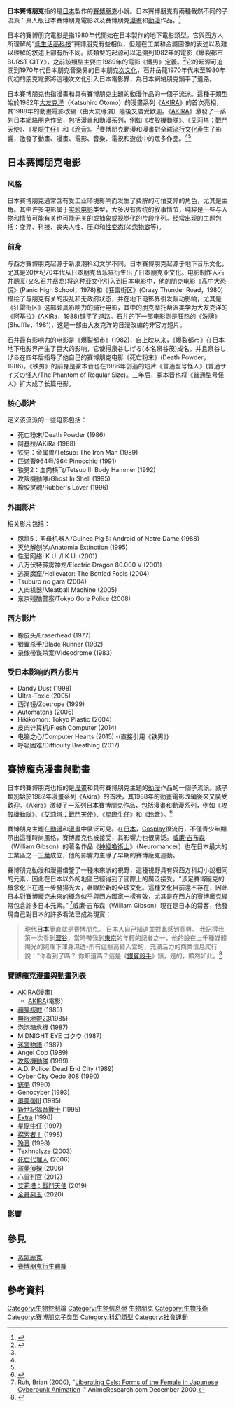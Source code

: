 {{NoteTA |1 = zh-hans:赛博龐克;zh-cn:赛博朋克;zh-tw:賽博龐克;賽博朋克=>zh-tw:賽博龐克}}
{{translating|[[:en:_Japanese_cyberpunk|:en: Japanese cyberpunk]]||tpercent=|time=2020-10-17UTC13:14:30}}
{{Request translation|en|}}
{{Citation style|time=2020-10-17T12:08:17+00:00}}
'''日本賽博朋克'''指的是[[日本|日本]]製作的[[賽博朋克|賽博朋克]]小說。日本賽博朋克有兩種截然不同的子流派：真人版日本賽博朋克電影以及賽博朋克[[漫畫|漫畫]]和[[動漫|動漫]]作品。<ref>{{cite web |title=Where to begin with Japanese cyberpunk |url=https://www.bfi.org.uk/news-opinion/news-bfi/features/where-begin-japanese-cyberpunk |website=[[British_Film_Institute|British Film Institute]] |accessdate=15 June 2019 |date=1 April 2019 |archive-date=2020-10-21 |archive-url=https://web.archive.org/web/20201021014550/https://www2.bfi.org.uk/news-opinion/news-bfi/features/where-begin-japanese-cyberpunk |dead-url=no }}</ref>

日本的賽博朋克電影是指1980年代開始在日本製作的地下電影類型。它與西方人所理解的“[[低端生活|低生活]][[高科技|高科技]]”賽博朋克有些相似，但是在工業和金屬圖像的表述以及難以理解的敘述上卻有所不同。該類型的起源可以追溯到1982年的電影《爆裂都市 BURST CITY》，之前該類型主要由1989年的電影《鐵男》定義。<ref>{{Cite web |url=http://www.cyberpunkreview.com/japanese-cyberpunk/ |title=Archived copy |access-date=2008-09-01 |archive-url=https://web.archive.org/web/20080901122559/http://www.cyberpunkreview.com/japanese-cyberpunk/ |archive-date=2008-09-01 |url-status=dead }}</ref>它的起源可追溯到1970年代日本朋克音樂界的日本朋克[[次文化|次文化]]，石井岳龍1970年代末至1980年代初的朋克電影將這種次文化引入日本電影界，為日本網絡朋克鋪平了道路。

日本賽博朋克也指漫畫和具有賽博朋克主題的動漫作品的一個子流派。這種子類型始於1982年[[大友克洋|大友克洋]]（Katsuhiro Otomo）的漫畫系列《[[亞基拉|AKIRA]]》的首次亮相，其1988年的動畫電影改編（由大友導演）隨後又廣受歡迎。《[[亚基拉_(电影)|AKIRA]]》激發了一系列日本網絡朋克作品，包括漫畫和動漫系列，例如《[[攻殼機動隊|攻殼機動隊]]》、《[[艾莉塔：戰鬥天使|艾莉塔：戰鬥天使]]》、《[[星際牛仔|星際牛仔]]》和《[[玲音|玲音]]》。<ref name="polygon"/>賽博朋克動漫和漫畫對全球[[流行文化|流行文化]]產生了影響，激發了動畫、漫畫、電影、音樂、電視和遊戲中的眾多作品。<ref name="vice"/><ref name="filmschoolrejects"/>

==日本赛博朋克电影==
===风格===
日本赛博朋克通常含有受工业环境影响而发生了费解的可怕变异的角色，尤其是主角。其中许多电影属于[[实验电影|实验电影]]类型，大多没有传统的叙事情节，纯粹是一些与人物和情节可能有关也可能无关的或[[抽象|抽象]]或[[视觉化|视觉化]]的片段序列。经常出现的主题包括：变异、科技、丧失人性、压抑和[[性变态|性变态]](如[[恋物癖|恋物癖]]等)。

===前身===
与西方赛博朋克起源于新浪潮科幻文学不同，日本赛博朋克起源于地下音乐文化，尤其是20世纪70年代从日本朋克音乐界衍生出了日本朋克亚文化。电影制作人石井聰亙(又名石井岳龙)将这种亚文化引入到日本电影中，他的朋克电影《高中大恐慌》(Panic High School，1978)和《狂雷街区》(Crazy Thunder Road，1980)描绘了与朋克有关的叛乱和无政府状态，并在地下电影界引发轰动影响，尤其是《狂雷街区》这部颇具影响力的骑行电影，其中的朋克摩托帮派美学为大友克洋的《阿基拉》(AKiRa，1988)铺平了道路。石井的下一部电影则是狂热的《洗牌》(Shuffle，1981)，这是一部由大友克洋的日漫改编的非官方短片。

石井最有影响力的电影是《爆裂都市》(1982)，自上映以来，《爆裂都市》在日本地下电影界产生了巨大的影响，它使得泉谷しげる(本名泉谷茂)成名，并且泉谷しげる在四年后指导了他自己的赛博朋克电影《死亡粉末》(Death Powder，1986)。《铁男》的前身是冢本晋也在1986年创造的短片《普通型号怪人》(普通サイズの怪人/The Phantom of Regular Size)。三年后，冢本晋也将《普通型号怪人》扩大成了长篇电影。

===核心影片===
定义该流派的一些电影包括：
*死亡粉末/Death Powder (1986)
*阿基拉/AKiRa (1988)
*铁男：金属兽/Tetsuo: The Iron Man (1989)
*匹诺曹964号/964 Pinocchio (1991)
*铁男2：血肉横飞/Tetsuo II: Body Hammer (1992)
*攻殼機動隊/Ghost In Shell (1995)
*橡胶灵魂/Rubber's Lover (1996)

===外围影片===
相关影片包括：
*豚鼠5：圣母机器人/Guinea Pig 5: Android of Notre Dame (1988)
*灭绝解刨学/Anatomia Extinction (1995)
*性爱网络I.K.U. /I.K.U. (2001)
*八万伏特霹雳神龙/Electric Dragon 80.000 V (2001)
*逃离魔窟/Hellevator: The Bottled Fools (2004)
*Tsuburo no gara (2004)
*人肉机器/Meatball Machine (2005)
*东京残酷警察/Tokyo Gore Police (2008)
===西方影片===
*橡皮头/Eraserhead (1977)
*银翼杀手/Blade Runner (1982)
*录像带谋杀案/Videodrome (1983)
===受日本影响的西方影片===
*Dandy Dust (1998)
*Ultra-Toxic (2005)
*西洋镜/Zoetrope (1999)
*Automatons (2006)
*Hikikomori: Tokyo Plastic (2004)
*皮肉计算机/Flesh Computer (2014)
*电脑之心/Computer Hearts (2015) -(直接引用《铁男》)
*呼吸困难/Difficulty Breathing (2017)


==賽博龐克漫畫與動畫==

日本的賽博朋克也指的是[[漫畫|漫畫]]和具有賽博朋克主題的[[動漫|動漫]]作品的一個子流派。該子類別始於1982年漫畫系列《Akira》的首映，其1988年的動畫電影改編後來又廣受歡迎。《Akira》激發了一系列日本賽博朋克作品，包括漫畫和動漫系列，例如《[[攻殼機動隊|攻殼機動隊]]》、《[[艾莉塔：戰鬥天使|艾莉塔：戰鬥天使]]》、《[[星際牛仔|星際牛仔]]》和《[[玲音|玲音]]》。<ref name="polygon">{{cite news |title=What is cyberpunk? |url=https://www.polygon.com/features/2018/8/30/17796680/cyberpunk-2077-history-blade-runner-neuromancer |work=[[Polygon_(website)|Polygon]] |date=August 30, 2018 |accessdate=2020-10-17 |archive-date=2018-10-14 |archive-url=https://web.archive.org/web/20181014091351/https://www.polygon.com/features/2018/8/30/17796680/cyberpunk-2077-history-blade-runner-neuromancer |dead-url=no }}</ref>

賽博朋克主題在[[動漫|動漫]]和[[漫畫|漫畫]]中廣泛可見。在[[日本|日本]]，[[Cosplay|Cosplay]]很流行，不僅青少年顯示出這種時尚風格，賽博龐克也被接受，其影響力也很廣泛。[[威廉·吉布森|威廉·吉布森]]（William Gibson）的著名作品《[[神經喚術士|神經喚術士]]》（Neuromancer）也在日本最大的工業區之一[[千葉縣|千葉]]成立，他的影響力主導了早期的賽博龐克運動。

賽博朋克動漫和漫畫借鑒了一種未來派的視野，這種視野具有與西方科幻小說相同的元素，因此在日本以外的地區已經得到了國際上的廣泛接受。“涉足賽博龐克的概念化正在進一步發揚光大，著眼於新的全球文化。這種文化目前還不存在，因此日本對賽博龐克未來的概念似乎與西方國家一樣有效，尤其是在西方的賽博龐克經常包含許多日本元素。” <ref>Ruh, Brian (2000), "[http://www.animeresearch.com/Articles/LiberatingCels Liberating Cels: Forms of the Female in Japanese Cyberpunk Animation] {{webarchive|url=https://web.archive.org/web/20070927232446/http://www.animeresearch.com/Articles/LiberatingCels/ |date=2007-09-27 }}." AnimeResearch.com December 2000.</ref>威廉·吉布森（William Gibson）現在是日本的常客，他發現自己對日本的許多看法已成為現實：
<blockquote>現代[[日本|日本]]簡直就是賽博朋克。 日本人自己知道並對此感到高興。 我記得我第一次看到[[澀谷|澀谷]]，當時帶我到[[東京|東京]]的年輕的記者之一，他的臉在上千種媒體陽光的照耀下渾身濕透-所有這些高聳入雲的，充滿活力的商業信息爬行說：“你看到了嗎？ 你知道嗎？這是《[[銀翼殺手|銀翼殺手]]》鎮，是的，顯然如此。<ref name="cyberpunk1">{{cite web|url=http://content.time.com/time/magazine/article/0,9171,1956774,00.html|title=The Future Perfect|first=William|last=Gibson|date=30 April 2001|publisher=Time International|access-date=2020-10-17|archive-date=2021-02-24|archive-url=https://web.archive.org/web/20210224100115/http://content.time.com/time/magazine/article/0,9171,1956774,00.html|dead-url=no}}</ref></blockquote>

===賽博龐克漫畫與動畫列表===
{{See also|賽博朋克作品列表}}

*[[亞基拉|AKIRA]](漫畫)
**[[亚基拉_(电影)|AKIRA]](電影)
*[[蘋果核戰|蘋果核戰]] (1985)
*[[無限地帶23|無限地帶23]](1985)
*[[泡泡糖危機|泡泡糖危機]] (1987)
*MIDNIGHT EYE ゴクウ (1987)
*[[迷宮物語|迷宮物語]] (1987)
*Angel Cop (1989)
*[[攻殼機動隊|攻殼機動隊]] (1989)
*A.D. Police: Dead End City (1989)
*Cyber City Oedo 808 (1990)
*[[銃夢|銃夢]] (1990)
*Genocyber (1993)
*[[奧美蒂III|奧美蒂III]] (1995)
*[[新世紀福音戰士|新世紀福音戰士]] (1995)
*[[森本晃司|Extra]] (1996)
*[[星際牛仔|星際牛仔]] (1997)
*[[探索者！|探索者！]] (1998)
*[[玲音|玲音]] (1998)
*Texhnolyze (2003)
*[[死亡代理人|死亡代理人]] (2006)
*[[盜夢偵探|盜夢偵探]] (2006)
*[[心靈判官|心靈判官]] (2012)
*[[艾莉塔：戰鬥天使|艾莉塔：戰鬥天使]] (2019)
*[[全員惡玉|全員惡玉]] (2020)

===影響===

==參見==
*[[蒸氣龐克|蒸氣龐克]]
*[[賽博朋克衍生體裁|賽博朋克衍生體裁]]

==參考資料==
{{reflist|30em}}

{{科学幻想}}
[[Category:生物控制論|Category:生物控制論]]
[[Category:生物信息學|Category:生物信息學]]
[[Category:生物朋克|]]
[[Category:生物技術|Category:生物技術]]
[[Category:赛博朋克子类型|Category:赛博朋克子类型]]
[[Category:科幻類型|Category:科幻類型]]
[[Category:社會運動|Category:社會運動]]
